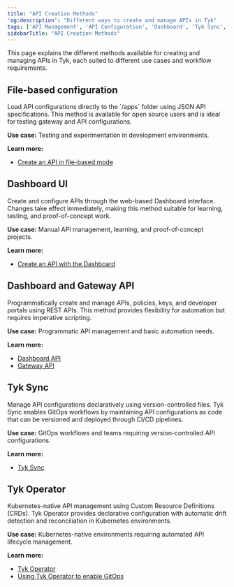 ```yaml
---
title: "API Creation Methods"
'og:description': "Different ways to create and manage APIs in Tyk"
tags: ['API Management', 'API Configuration', 'Dashboard', 'Tyk Sync', 'Tyk Operator']
sidebarTitle: "API Creation Methods"
---
```


This page explains the different methods available for creating and managing APIs in Tyk, each suited to different use cases and workflow requirements.

<h2 id="file-based-configuration">File-based configuration</h2>
Load API configurations directly to the `/apps` folder using JSON API specifications. This method is available for open source users and is ideal for testing gateway and API configurations.

**Use case:** Testing and experimentation in development environments.

**Learn more:**
* [Create an API in file-based mode](/nightly/api-management/gateway-config-managing-classic#create-an-api-in-file-based-mode)

## Dashboard UI

Create and configure APIs through the web-based Dashboard interface. Changes take effect immediately, making this method suitable for learning, testing, and proof-of-concept work.

**Use case:** Manual API management, learning, and proof-of-concept projects.

**Learn more:**
* [Create an API with the Dashboard](/nightly/api-management/gateway-config-managing-classic#create-an-api-with-the-dashboard)

## Dashboard and Gateway API

Programmatically create and manage APIs, policies, keys, and developer portals using REST APIs. This method provides flexibility for automation but requires imperative scripting.

**Use case:** Programmatic API management and basic automation needs.

**Learn more:**
- [Dashboard API](/nightly/api-management/dashboard-configuration#exploring-the-dashboard-api)
- [Gateway API](/nightly/tyk-gateway-api)

## Tyk Sync

Manage API configurations declaratively using version-controlled files. Tyk Sync enables GitOps workflows by maintaining API configurations as code that can be versioned and deployed through CI/CD pipelines.

**Use case:** GitOps workflows and teams requiring version-controlled API configurations.

**Learn more:**
- [Tyk Sync](/nightly/api-management/automations/sync)

## Tyk Operator

Kubernetes-native API management using Custom Resource Definitions (CRDs). Tyk Operator provides declarative configuration with automatic drift detection and reconciliation in Kubernetes environments.

**Use case:** Kubernetes-native environments requiring automated API lifecycle management.

**Learn more:**
- [Tyk Operator](/nightly/api-management/automations/operator#what-is-tyk-operator)
- [Using Tyk Operator to enable GitOps](/nightly/api-management/automations)
